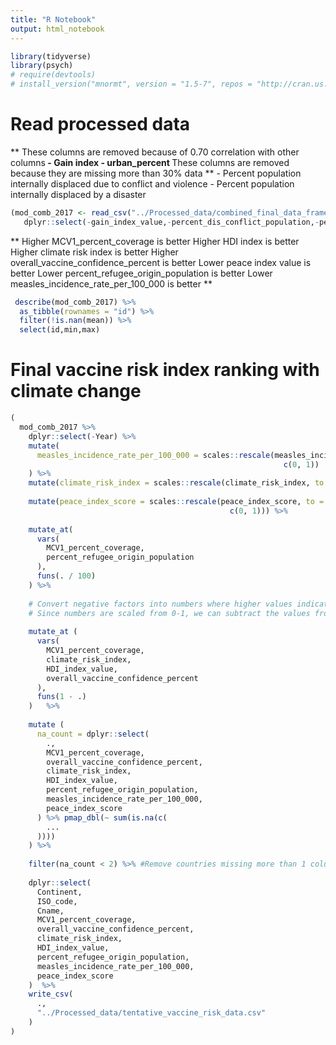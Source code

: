 ```yaml
---
title: "R Notebook"
output: html_notebook
---
```




```r
library(tidyverse)
library(psych)
# require(devtools)
# install_version("mnormt", version = "1.5-7", repos = "http://cran.us.r-project.org")
```

# Read processed data
** These columns are removed because of 0.70 correlation with other columns**
- Gain index
- urban_percent
** These columns are removed because they are missing more than 30% data **
- Percent population internally displaced due  to conflict and violence
- Percent population internally displaced by a disaster


```r
(mod_comb_2017 <- read_csv("../Processed_data/combined_final_data_frame.csv") %>%
   dplyr::select(-gain_index_value,-percent_dis_conflict_population,-percent_dis_disaster_population,-urban_percent))
```


** Higher MCV1_percent_coverage is better **
** Higher HDI index is better **
** Higher climate risk index is better **
** Higher overall_vaccine_confidence_percent is better **
** Lower peace index value is better **
** Lower percent_refugee_origin_population is better **
** Lower measles_incidence_rate_per_100_000 is better **

```r
 describe(mod_comb_2017) %>%
  as_tibble(rownames = "id") %>%
  filter(!is.nan(mean)) %>%
  select(id,min,max)
```

# Final vaccine risk index ranking with climate change
```r
(
  mod_comb_2017 %>%
    dplyr::select(-Year) %>%
    mutate(
      measles_incidence_rate_per_100_000 = scales::rescale(measles_incidence_rate_per_100_000, to =
                                                             c(0, 1))
    ) %>%
    mutate(climate_risk_index = scales::rescale(climate_risk_index, to = c(0, 1))) %>%
    
    mutate(peace_index_score = scales::rescale(peace_index_score, to =
                                                 c(0, 1))) %>%
    
    mutate_at(
      vars(
        MCV1_percent_coverage,
        percent_refugee_origin_population
      ),
      funs(. / 100)
    ) %>%
    
    # Convert negative factors into numbers where higher values indicates positive change
    # Since numbers are scaled from 0-1, we can subtract the values from 1 to get the values from 0 to 1  so that implies lower values into better ranking
    
    mutate_at (
      vars(
        MCV1_percent_coverage,
        climate_risk_index,
        HDI_index_value,
        overall_vaccine_confidence_percent
      ),
      funs(1 - .)
    )   %>%
    
    mutate (
      na_count = dplyr::select(
        .,
        MCV1_percent_coverage,
        overall_vaccine_confidence_percent,
        climate_risk_index,
        HDI_index_value,
        percent_refugee_origin_population,
        measles_incidence_rate_per_100_000,
        peace_index_score
      ) %>% pmap_dbl(~ sum(is.na(c(
        ...
      ))))
    ) %>%
    
    filter(na_count < 2) %>% #Remove countries missing more than 1 column of data
    
    dplyr::select(
      Continent,
      ISO_code,
      Cname,
      MCV1_percent_coverage,
      overall_vaccine_confidence_percent,
      climate_risk_index,
      HDI_index_value,
      percent_refugee_origin_population,
      measles_incidence_rate_per_100_000,
      peace_index_score
    )  %>%
    write_csv(
      .,
      "../Processed_data/tentative_vaccine_risk_data.csv"
    )
)
```